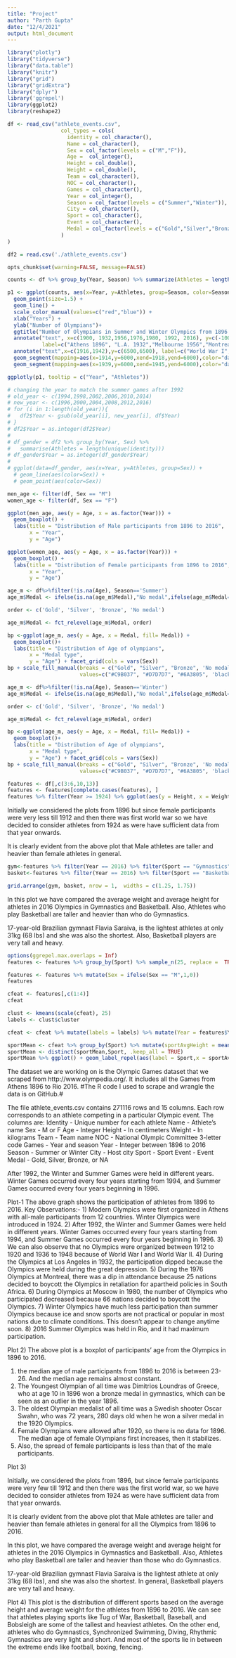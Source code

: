 ```yaml
---
title: "Project"
author: "Parth Gupta"
date: "12/4/2021"
output: html_document
---
```


```r
library("plotly")
library("tidyverse")
library("data.table")
library("knitr")
library("grid")
library("gridExtra")
library("dplyr")
library('ggrepel')
library(ggplot2)
library(reshape2)

df <- read_csv("athlete_events.csv",
                 col_types = cols(
                   identity = col_character(),
                   Name = col_character(),
                   Sex = col_factor(levels = c("M","F")),
                   Age =  col_integer(),
                   Height = col_double(),
                   Weight = col_double(),
                   Team = col_character(),
                   NOC = col_character(),
                   Games = col_character(),
                   Year = col_integer(),
                   Season = col_factor(levels = c("Summer","Winter")),
                   City = col_character(),
                   Sport = col_character(),
                   Event = col_character(),
                   Medal = col_factor(levels = c("Gold","Silver","Bronze"))
                 )
)

df2 = read.csv('./athlete_events.csv')

opts_chunk$set(warning=FALSE, message=FALSE)
```
```r

counts <- df %>% group_by(Year, Season) %>% summarize(Athletes = length(unique(identity)),)

p1 <- ggplot(counts, aes(x=Year, y=Athletes, group=Season, color=Season)) +
  geom_point(size=1.5) +
  geom_line() +
  scale_color_manual(values=c("red","blue")) +
  xlab("Years") +
  ylab("Number of Olympians")+
  ggtitle("Number of Olympians in Summer and Winter Olympics from 1896 to 2016")+
  annotate("text", x=c(1900, 1932,1956,1976,1980, 1992, 2016), y=c(-100, 1400,2750,7400,4700,800, 10000),
           label=c("Athens 1896", "L.A. 1932","Melbourne 1956","Montreal 1976","Moscow 1980","Change in Winter Olympics in 1992", "Rio 2016"), size=3) +
  annotate("text",x=c(1916,1942),y=c(6500,6500), label=c("World War I","World War II"), size=4) +
  geom_segment(mapping=aes(x=1914,y=6000,xend=1918,yend=6000),color="darkred", size=2) +
  geom_segment(mapping=aes(x=1939,y=6000,xend=1945,yend=6000),color="darkred", size=2)

ggplotly(p1, tooltip = c("Year", "Athletes"))
```

```r
# changing the year to match the summer games after 1992
# old_year <- c(1994,1998,2002,2006,2010,2014)
# new_year <- c(1996,2000,2004,2008,2012,2016)
# for (i in 1:length(old_year)){
#   df2$Year <- gsub(old_year[i], new_year[i], df$Year)
# }
# df2$Year = as.integer(df2$Year)
# 
# df_gender = df2 %>% group_by(Year, Sex) %>% 
#   summarise(Athletes = length(unique(identity)))
# df_gender$Year = as.integer(df_gender$Year)
# 
# ggplot(data=df_gender, aes(x=Year, y=Athletes, group=Sex)) +
  # geom_line(aes(color=Sex)) +
  # geom_point(aes(color=Sex))
```


```r

men_age <- filter(df, Sex == "M")
women_age <- filter(df, Sex == "F")

ggplot(men_age, aes(y = Age, x = as.factor(Year))) +
  geom_boxplot() + 
  labs(title = "Distribution of Male participants from 1896 to 2016",
       x = "Year",
       y = "Age")

ggplot(women_age, aes(y = Age, x = as.factor(Year))) +
  geom_boxplot() + 
  labs(title = "Distribution of Female participants from 1896 to 2016",
       x = "Year",
       y = "Age")

```

```r
age_m <- df%>%filter(!is.na(Age), Season=='Summer')
age_m$Medal <- ifelse(is.na(age_m$Medal),"No medal",ifelse(age_m$Medal=="Gold","Gold",ifelse(age_m$Medal=="Silver","Silver","Bronze")))

order <- c('Gold', 'Silver', 'Bronze', 'No medal')

age_m$Medal <- fct_relevel(age_m$Medal, order)

bp <-ggplot(age_m, aes(y = Age, x = Medal, fill= Medal)) +
  geom_boxplot()+ 
  labs(title = "Distribution of Age of olympians",
       x = "Medal type",
       y = "Age") + facet_grid(cols = vars(Sex))
bp + scale_fill_manual(breaks = c("Gold", "Silver", "Bronze", 'No medal'), 
                       values=c("#C9B037", "#D7D7D7", "#6A3805", 'black'))
```
```r
age_m <- df%>%filter(!is.na(Age), Season=='Winter')
age_m$Medal <- ifelse(is.na(age_m$Medal),"No medal",ifelse(age_m$Medal=="Gold","Gold",ifelse(age_m$Medal=="Silver","Silver","Bronze")))

order <- c('Gold', 'Silver', 'Bronze', 'No medal')

age_m$Medal <- fct_relevel(age_m$Medal, order)

bp <-ggplot(age_m, aes(y = Age, x = Medal, fill= Medal)) +
  geom_boxplot()+ 
  labs(title = "Distribution of Age of olympians",
       x = "Medal type",
       y = "Age") + facet_grid(cols = vars(Sex))
bp + scale_fill_manual(breaks = c("Gold", "Silver", "Bronze", 'No medal'), 
                       values=c("#C9B037", "#D7D7D7", "#6A3805", 'black'))
```
```r
features <- df[,c(3:6,10,13)]
features <- features[complete.cases(features), ] 
features %>% filter(Year >= 1924) %>% ggplot(aes(y = Height, x = Weight)) + geom_density_2d(aes(color = as.factor(Sex))) + facet_wrap(.~Year)
```
Initially we considered the plots from 1896 but since female participants were very less till 1912 and then there was first world war so we have decided to consider athletes from 1924 as were have sufficient data from that year onwards.

It is clearly evident from the above plot that Male athletes are taller and heavier than female athletes in general.
```r
gym<-features %>% filter(Year == 2016) %>% filter(Sport == "Gymnastics") %>% ggplot(aes(x = Height, y = Weight)) + geom_density_2d(aes(color = as.factor(Sex))) + xlim(c(120, 220)) + ylim(30, 150) + theme(legend.position = "none")
basket<-features %>% filter(Year == 2016) %>% filter(Sport == "Basketball") %>% ggplot(aes(x = Height, y = Weight)) + geom_density_2d(aes(color = as.factor(Sex))) + xlim(c(120, 220)) + ylim(30, 150)

grid.arrange(gym, basket, nrow = 1,  widths = c(1.25, 1.75))
```
In this plot we have compared the average weight and average height for athletes in 2016 Olympics in Gymnastics and Basketball.  Also, Athletes who play Basketball are taller and heavier than who do Gymnastics. 

17-year-old Brazilian gymnast Flavia Saraiva, is the lightest athletes at only 31kg (68 lbs) and she was also the shortest. Also, Basketball players are very tall and heavy. 
```r
options(ggrepel.max.overlaps = Inf)
features <- features %>% group_by(Sport) %>% sample_n(25, replace =  TRUE)

features <- features %>% mutate(Sex = ifelse(Sex == "M",1,0))
features
```
```r
cfeat <- features[,c(1:4)]
cfeat

clust <- kmeans(scale(cfeat), 25)
labels <- clust$cluster

cfeat <- cfeat %>% mutate(labels = labels) %>% mutate(Year = features$Year) %>% mutate(Sport = features$Sport) %>% mutate(Age = features$Age)

sportMean <- cfeat %>% group_by(Sport) %>% mutate(sportAvgHeight = mean(Height)) %>% mutate(sportAvgWeight = mean(Weight))
sportMean <- distinct(sportMean,Sport, .keep_all = TRUE)
sportMean %>% ggplot() + geom_label_repel(aes(label = Sport,x = sportAvgHeight, y = sportAvgWeight), size = 4)

```
The dataset we are working on is the Olympic Games dataset that we scraped from http://www.olympedia.org/. It includes all the Games from Athens 1896 to Rio 2016. #The R code I used to scrape and wrangle the data is on GitHub.#

The file athlete_events.csv contains 271116 rows and 15 columns. Each row corresponds to an athlete competing in a particular Olympic event. The columns are:
Identity - Unique number for each athlete
Name - Athlete's name
Sex - M or F
Age - Integer
Height - In centimeters
Weight - In kilograms
Team - Team name
NOC - National Olympic Committee 3-letter code
Games - Year and season
Year - Integer between 1896 to 2016
Season - Summer or Winter
City - Host city
Sport - Sport
Event - Event
Medal - Gold, Silver, Bronze, or NA

After 1992, the Winter and Summer Games were held in different years. 
Winter Games occurred every four years starting from 1994, and Summer Games occurred every four years beginning in 1996. 

Plot-1
The above graph shows the participation of athletes from 1896 to 2016.
Key Observations:-
1) Modern Olympics were first organized in Athens with all-male participants from 12 countries. Winter Olympics were introduced in 1924.
2) After 1992, the Winter and Summer Games were held in different years. 
Winter Games occurred every four years starting from 1994, and Summer Games occurred every four years beginning in 1996.
3) We can also observe that no Olympics were organized between 1912 to 1920 and 1936 to 1948 because of World War I and World War II.
4) During the Olympics at Los Angeles in 1932, the participation dipped because the Olympics were held during the great depression.
5) During the 1976 Olympics at Montreal, there was a dip in attendance because 25 nations decided to boycott the Olympics in retaliation for apartheid policies in South Africa.
6) During Olympics at Moscow in 1980, the number of Olympics who participated decreased because 66 nations decided to boycott the Olympics.
7) Winter Olympics have much less participation than summer Olympics because ice and snow sports are not practical or popular in most nations due to climate conditions. This doesn't appear to change anytime soon.
8) 2016 Summer Olympics was held in Rio, and it had maximum participation.

Plot 2)
The above plot is a boxplot of participants' age from the Olympics in 1896 to 2016.

1) the median age of male participants from 1896 to 2016 is between 23-26. And the median age remains almost constant.
2) The Youngest Olympian of all time was Dimitrios Loundras of Greece, who at age 10 in 1896 won a bronze medal in gymnastics, which can be seen as an outlier in the year 1896.
3) The oldest Olympian medalist of all time was a Swedish shooter Oscar Swahn, who was 72 years, 280 days old when he won a silver medal in the 1920 Olympics.
4) Female Olympians were allowed after 1920, so there is no data for 1896. The median age of female Olympians first increases, then it stabilizes.
5) Also, the spread of female participants is less than that of the male participants.

Plot 3)

Initially, we considered the plots from 1896, but since female participants were very few till 1912 and then there was the first world war, so we have decided to consider athletes from 1924 as were have sufficient data from that year onwards.

It is clearly evident from the above plot that Male athletes are taller and heavier than female athletes in general for all the Olympics from 1896 to 2016.

In this plot, we have compared the average weight and average height for athletes in the 2016 Olympics in Gymnastics and Basketball.  Also, Athletes who play Basketball are taller and heavier than those who do Gymnastics. 

17-year-old Brazilian gymnast Flavia Saraiva is the lightest athlete at only 31kg (68 lbs), and she was also the shortest. In general, Basketball players are very tall and heavy.

Plot 4)
This plot is the distribution of different sports based on the average height and average weight for the athletes from 1896 to 2016. 
We can see that athletes playing sports like Tug of War, Basketball, Baseball, and Bobsleigh are some of the tallest and heaviest athletes.
On the other end, athletes who do Gymnastics, Synchronized Swimming, Diving, Rhythmic Gymnastics are very light and short.
And most of the sports lie in between the extreme ends like football, boxing, fencing.